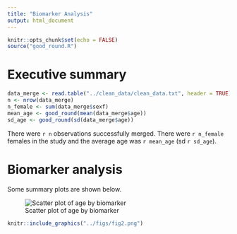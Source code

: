 ```yaml
---
title: "Biomarker Analysis"
output: html_document
---
```


```r
knitr::opts_chunk$set(echo = FALSE)
source("good_round.R")
```

# Executive summary

```r
data_merge <- read.table("../clean_data/clean_data.txt", header = TRUE)
n <- nrow(data_merge)
n_female <- sum(data_merge$sexf)
mean_age <- good_round(mean(data_merge$age))
sd_age <- good_round(sd(data_merge$age))
```

There were `r n` observations successfully merged. There were `r n_female` females in the study and the average age was `r mean_age` (sd `r sd_age`). 

# Biomarker analysis

Some summary plots are shown below. 

![Scatter plot of age by biomarker](../figs/fig1.png)

```r
knitr::include_graphics("../figs/fig2.png")
```